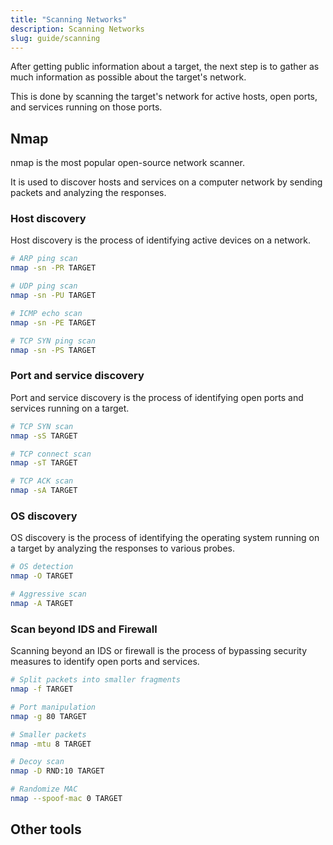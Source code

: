 ```yaml
---
title: "Scanning Networks"
description: Scanning Networks
slug: guide/scanning
---
```



After getting public information about a target, the next step is to gather as much information as possible about the target's network.

This is done by scanning the target's network for active hosts, open ports, and services running on those ports.

## Nmap

nmap is the most popular open-source network scanner.

It is used to discover hosts and services on a computer network by sending packets and analyzing the responses.

<LinkCard title="Official website" href="https://nmap.org/" />
<LinkCard title="Official repository" href="https://github.com/nmap/nmap" />

<LinkCard
  title="Cheat sheet 1"
  href="https://cdn.comparitech.com/wp-content/uploads/2019/06/Nmap-Cheat-Sheet.pdf"
/>

<LinkCard
  title="Cheat sheet 2"
  href="https://www.stationx.net/nmap-cheat-sheet/"
/>

<LinkCard
  title="Cheat sheet 3"
  href="https://github.com/ekol-x9/nmap-cheatsheet"
/>

### Host discovery

Host discovery is the process of identifying active devices on a network.

```bash
# ARP ping scan
nmap -sn -PR TARGET

# UDP ping scan
nmap -sn -PU TARGET

# ICMP echo scan
nmap -sn -PE TARGET

# TCP SYN ping scan
nmap -sn -PS TARGET
```

### Port and service discovery

Port and service discovery is the process of identifying open ports and services running on a target.

```bash
# TCP SYN scan
nmap -sS TARGET

# TCP connect scan
nmap -sT TARGET

# TCP ACK scan
nmap -sA TARGET
```

### OS discovery

OS discovery is the process of identifying the operating system running on a target by analyzing the responses to various probes.

```bash
# OS detection
nmap -O TARGET

# Aggressive scan
nmap -A TARGET
```

<LinkCard
  title="How To Identify Operating System Using TTL Value And Ping Command"
  description="ostechnix.com"
  href="https://ostechnix.com/identify-operating-system-ttl-ping/"
/>

### Scan beyond IDS and Firewall

Scanning beyond an IDS or firewall is the process of bypassing security measures to identify open ports and services.

```bash
# Split packets into smaller fragments
nmap -f TARGET

# Port manipulation
nmap -g 80 TARGET

# Smaller packets
nmap -mtu 8 TARGET

# Decoy scan
nmap -D RND:10 TARGET

# Randomize MAC
nmap --spoof-mac 0 TARGET
```

## Other tools

<LinkCard
  title="Hping3"
  description="A command-line oriented TCP/IP packet assembler/analyzer"
  href="https://github.com/antirez/hping"
/>

<LinkCard
  title="sx"
  description="A simple command-line tool for scanning networks"
  href="https://github.com/v-byte-cpu/sx"
/>

<LinkCard
  title="Unicornscan"
  description="A TCP/IP port scanner"
  href="https://github.com/dneufeld/unicornscan"
/>

<LinkCard
  title="Colasoft Packet Builder"
  description="A free packet generator and network scanner"
  href="https://www.colasoft.com/packet_builder/"
/>

<LinkCard
  title="Proxy Switcher"
  description="A free proxy scanner and checker"
  href="https://www.proxyswitcher.com/"
/>

<LinkCard
  title="Angry IP Scanner"
  description="A fast and friendly network scanner for Windows, Linux, and macOS"
  href="https://angryip.org/"
/>

<LinkCard
  title="MegaPing"
  description="A free ping tool that can ping multiple IP addresses and ranges"
  href="https://magnetosoft.com/product-megaping/"
/>

<LinkCard
  title="NetScanTools Pro"
  description="A powerful network scanner for Windows"
  href="https://www.netscantools.com/"
/>
